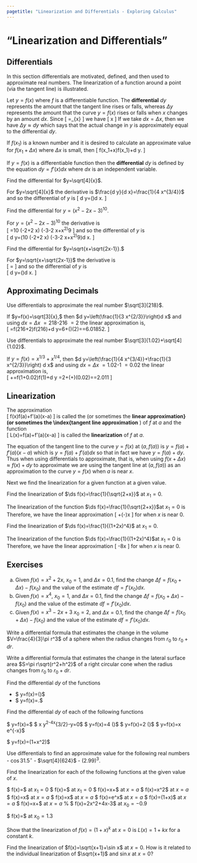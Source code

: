 ```yaml
---
pagetitle: "Linearization and Differentials - Exploring Calculus"
---
```

# "Linearization and Differentials"


## Differentials

In this section differentials are motivated, defined, and then used to approximate real numbers. 
The linearization of a function around a point (via the
tangent line) is illustrated.  


Let $y=f(x)$ where $f$ is a differentiable function. 
The \index{differential} **differential**  $d y$ represents the amount that the tangent line rises or falls, whereas $\Delta  y$ represents the amount that the curve $y=f(x)$ rises or falls when $x$ changes by an amount $d x.$ 
Since 
\[
\frac{d y}{d x}=\lim _{\Delta  x\to 0}\frac{\Delta  y}{\Delta  x}
\] 
we have 
\[
\frac{\Delta  y}{\Delta  x}\approx \frac{d y}{d x} \qquad \text{whenever} \qquad  
\Delta  x \approx 0
\]
If we take $d x=\Delta  x,$ then we have $\Delta  y\approx d y$ which says that the actual change in $y$ is approximately equal to the differential $d y.$ 

If $f\left(x_1\right)$ is a known number and it is desired to calculate an approximate value for $f\left(x_1+\Delta  x\right)$ where $\Delta  x$ is small, then 
\[
f\left(x_1+\Delta  x\right)\approx f\left(x_1\right)+d y.
\]


::: {#def- } 
If $y=f(x)$ is a differentiable function then the \index{differential} **differential**  $d y$ is defined by the equation $d y=f'(x)d x$ where $d x$ is an independent variable.
::: 


::: {#exm- } 
Find the differential for $y=\sqrt[4]{x}$.
::: 

::: {.solution }
For $y=\sqrt[4]{x}$ the derivative is  $\frac{d y}{d x}=\frac{1}{4 x^{3/4}}$  and so the differential of  $y$ is 
\[
d y=\left(\frac{1}{4 x^{3/4}}\right)d x.
\square
\]
::: 


::: {#exm- } 
Find the differential for $y=\left(x^2-2x-3\right)^{10}$.
::: 

::: {.solution }
For $y=\left(x^2-2x-3\right)^{10}$ the derivative is  
\[
\frac{d y}{d x}=10 (-2+2 x) \left(-3-2 x+x^2\right)^9
\]
and so the differential of $y$ is  
\[
d y=\left(10 (-2+2 x) \left(-3-2 x+x^2\right)^9\right)d x.
\square
\]
::: 

::: {#exm- } 
Find the differential for $y=\sqrt{x+\sqrt{2x-1}}.$
::: 

::: {.solution }
For $y=\sqrt{x+\sqrt{2x-1}}$ the derivative is  
\[
\frac{d y}{d x}=\frac{1+\sqrt{-1+2 x}}{2 \sqrt{-1+2 x} \sqrt{x+\sqrt{-1+2 x}}}
\]
and so the differential of $y$ is  
\[
d y=\left(\frac{1+\sqrt{-1+2 x}}{2 \sqrt{-1+2 x} \sqrt{x+\sqrt{-1+2 x}}}\right)d x.
\square
\]
::: 

## Approximating Decimals


::: {#exm- } 
Use differentials to approximate the real number $\sqrt[3]{218}$.
::: 

::: {.solution }
If $y=f(x)=\sqrt[3]{x},$ then $d y=\left(\frac{1}{3 x^{2/3}}\right)d x$ and using $d x=\Delta  x$ $=\text{218-216}$ $=2$ the linear approximation is,   
\[
\sqrt[3]{218}=f(216+2)\approx f(216)+d y=6+\left(\frac{1}{3 (216)^{2/3}}\right)(2)=\frac{325}{54}=6.01852.
\square
\]
::: 


::: {#exm- } 
Use differentials to approximate the real number $\sqrt[3]{1.02}+\sqrt[4]{1.02}$.
::: 

::: {.solution }
If $y=f(x)=x^{1/3}+x^{1/4},$ then $d y=\left(\frac{1}{4 x^{3/4}}+\frac{1}{3 x^{2/3}}\right) d x$ and using $d x=\Delta  x$ $=\text{1.02-1}$ $=0.02$ the linear approximation is,  
\[
\sqrt[3]{1.02}+\sqrt[4]{1.02}=f(1+0.02)\approx f(1)+d y =2+\left(\frac{1}{4}+\frac{1}{3}\right)(0.02)=\frac{1207}{600}=2.011\overline{6}
\square
\]
::: 

## Linearization


::: {#def- } 
The approximation  
\[
f(x)\approx f(a)+f'(a)(x-a)
\] 
is called the \index{linear approximation} (or sometimes the \index{tangent line approximation} **linear approximation} (or sometimes the \index{tangent line approximation** ) of $f$ at $a$ and the function  
\[
L(x)=f(a)+f'(a)(x-a)
\] 
is called the \index{linearization} **linearization**  of $f$ at $a.$ 
::: 

The equation of the tangent line to the curve $y=f(x)$ at $(a, f(a))$ is  $y=f(a)+f'(a)(x-a)$  which is $y=f(a)+f'(a)d x$ so that in fact we have $y=f(a)+d y.$ 
Thus when using differentials to approximate, that is, when using $f(x+\Delta  x)\approx f(x)+d y$ to approximate we are using the tangent line at $(a, f(a))$ as an approximation to the curve $y=f(x)$ when $a$ is near $x.$

Next we find the linearization for a given function at a given value. 


::: {#exm- } 
Find the linearization of $\ds f(x)=\frac{1}{\sqrt{2+x}}$ at $x_1=0.$
::: 

::: {.solution }
The linearization of the function $\ds f(x)=\frac{1}{\sqrt{2+x}}$at $x_1=0$ is  
\begin{align*}
L(x) & =f\left(x_1\right)+f'\left(x_1\right)\left(x-x_1\right) \\
L(x) & =f(0)+\left[-\frac{1}{2 (2+0)^{3/2}}\right](x-0) \\
L(x) & =\frac{1}{\sqrt{2}}+\left(-\frac{1}{4 \sqrt{2}}\right)x 
\end{align*}
Therefore, we have the linear approximation 
\[
\frac{1}{\sqrt{2+x}}\approx \frac{\sqrt{2}}{2}+\left(-\frac{\sqrt{2}}{8}\right)x
\]
for when $x$ is near 0. 
::: 


::: {#exm- } 
Find the linearization of $\ds f(x)=\frac{1}{(1+2x)^4}$ at $x_1=0.$
::: 

::: {.solution }
The linearization of the function $\ds f(x)=\frac{1}{(1+2x)^4}$at $x_1=0$ is  
\begin{align*}
L(x) & =f\left(x_1\right)+f'\left(x_1\right)\left(x-x_1\right)
=f(0)+\left[-\frac{8}{(1+2 (0))^5}\right](x-0) =1-8x. 
\end{align*} 
Therefore, we have the linear approximation 
\[
\frac{1}{(1+2x)^4}\approx 1-8x
\] 
for when $x$ is near 0.
::: 

## Exercises


::: {#exr- } 
(a) Given $f(x)=x^2+2x,$ $x_0=1,$ and $\Delta  x=0.1,$ find the change $\Delta  f=f\left(x_0+\Delta  x\right)-f\left(x_0\right)$ and the
value of the estimate $df=f'\left(x_0\right)dx.$
(b) Given $f(x)=x^4,$ $x_0=1,$ and $\Delta  x=0.1,$ find the change $\Delta  f=f\left(x_0+\Delta  x\right)-f\left(x_0\right)$ and the value
of the estimate $df=f'\left(x_0\right)dx.$
(c) Given $f(x)=x^3-2x+3$ $x_0=2,$ and $\Delta  x=0.1,$ find the change $\Delta  f=f\left(x_0+\Delta  x\right)-f\left(x_0\right)$ and the
value of the estimate $df=f'\left(x_0\right)dx.$
::: 

::: {#exr- } 
Write a differential formula that estimates the change in the volume $V=\frac{4}{3}\pi  r^3$ of a sphere when the radius changes from $r_0$ to $r_0+dr.$
::: 

::: {#exr- } 
Write a differential formula that estimates the change in the lateral surface area $S=\pi  r\sqrt{r^2+h^2}$ of a right circular cone when the radius changes from $r_0$ to $r_0+dr.$
::: 

::: {#exr- } 
Find the differential $dy$ of the functions 
 
- $  y=f(x)=\frac{1}{3}\cos \left(\frac{6\pi  x-1}{2}\right)$
- $  y=f(x)=\sqrt{\sqrt{x}+\frac{1}{\sqrt{x}}}.$
 
::: 

::: {#exr- } 
Find the differential $dy$ of each of the following functions 
 
\item $  y=f(x)=\frac{2x}{1+x^2}$
\item  $  x y^2-4x^{3/2}-y=0$
\item $  y=f(x)=4 \tan  \left(\frac{x^2}{3}\right)$
\item  $  y=f(x)=2 \cot  \left(\frac{1}{\sqrt{x}}\right)$
\item  $  y=f(x)=x e^{-x}$
\item  $  y=f(x)=\ln \left(1+x^2\right)$
 
::: 

::: {#exr- } 
Use differentials to find an approximate value for the following real numbers  
- $\cos  31.5{}^{\circ}$
- $\sqrt[4]{624}$
- $(2.99)^3.$
 
::: 

::: {#exr- } 
Find the linearization for each of the following functions at the given value of $x$. 
 
\item $  f(x)=\frac{1}{\sqrt{2+x}}$ at $x_1=0$
\item  $  f(x)=\frac{1}{(1+2x)^4}$ at $x_1=0$
\item $  f(x)=x+\frac{1}{x}$ at $x=a$
\item  $  f(x)=x^2$ at $x=a$
\item $  f(x)=\cos  x$ at $x=a$
\item $  f(x)=\tan  x$ at $x=a$
\item $  f(x)=e^x$ at $x=a$
\item $  f(x)=\ln (1+x)$ at $x=a$
\item $  f(x)=x+\frac{1}{x}$ at $x=a$
%\item $  f(x)=2x^2+4x-3$ at $x_0=-0.9$
\item $  f(x)=\frac{x}{x+1}$ at $x_0=1.3$
 
::: 

::: {#exr- } 
Show that the linearization of $f(x)=(1+x)^k$ at $x=0$ is $L(x)=1+ k x$ for a constant $k.$
::: 

::: {#exr- } 
Find the linearization of $f(x)=\sqrt{x+1}+\sin  x$ at $x=0.$ How is it related to the individual linearization of $\sqrt{x+1}$ and $\sin
 x$ at $x=0?$
::: 



